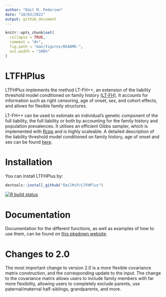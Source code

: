 ```yaml
---
author: "Emil M. Pedersen"
date: "10/03/2022"
output: github_document
---
```


<!-- README.md is generated from README.Rmd. Please edit that file -->

```r
knitr::opts_chunk$set(
  collapse = TRUE,
  comment = "#>",
  fig.path = "man/figures/README-",
  out.width = "100%"
)
```
# LTFHPlus

LTFHPlus implements the method LT-FH++, an extension of the liability threshold model conditioned on family history [(LT-FH)](https://doi.org/10.1038/s41588-020-0613-6). It accounts for information such as right censoring, age of onset, sex, and cohort effects,
and allows for flexible family structures. 

LT-FH++ can be used to estimate an individual's genetic component of the full liability, the full liability or both by accounting for the family history and population prevalences. It utilises an efficient Gibbs sampler, which is implemented with [Rcpp](http://www.rcpp.org/) and is highly scaleable. 
A detailed description of the liability threshold model conditioned on family history, age of onset and sex can be found [here](https://doi.org/10.1016/j.ajhg.2022.01.009).


# Installation

You can install LTFHPlus by:

```r
devtools::install_github("EmilMiP/LTFHPlus")
```

<!-- badges: start -->
[![R build status](https://github.com/EmilMiP/LTFHPlus/workflows/R-CMD-check/badge.svg)](https://github.com/EmilMiP/LTFHPlus/actions)
<!-- badges: end -->


# Documentation

Documentation for the different functions, as well as examples of how to use them, can be found on [this pkgdown website](https://emilmip.github.io/LTFHPlus/).

# Changes to 2.0

The most important change to version 2.0 is a more flexible covariance matrix construction, and the corresponding update to the input. The change to the covariance matrix allows users to include family members with far more flexibility, allowing users to completely exclude parents, use paternal/maternal half-siblings, grandparents, and more.